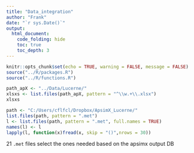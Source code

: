 ```yaml
---
title: "Data_integration"
author: "Frank" 
date: "`r sys.Date()`"
output:
  html_document: 
    code_folding: hide
    toc: true
    toc_depth: 3
---
```


```r
knitr::opts_chunk$set(echo = TRUE, warning = FALSE, message = FALSE)
source("../R/packages.R")
source("../R/functions.R")

path_apX <- "../Data/Lucerne/"
xlsxs <- list.files(path_apX, pattern = "^\\w.+\\.xlsx")
xlsxs
```

```r
path <- "C:/Users/cflfcl/Dropbox/ApsimX_Lucerne/"
list.files(path, pattern = ".met")
l <- list.files(path, pattern = ".met", full.names = TRUE)
names(l) <- l
lapply(l, function(x)fread(x, skip = "()",nrows = 30))

```

21 `.met` files 
select the ones needed based on the apsimx output DB

